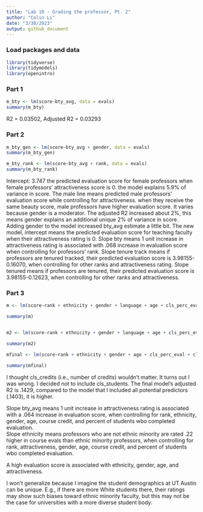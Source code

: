 ```yaml
---
title: "Lab 10 - Grading the professor, Pt. 2"
author: "Colin Li"
date: "3/30/2023"
output: github_document
---
```


### Load packages and data

```r
library(tidyverse) 
library(tidymodels)
library(openintro)
```

### Part 1

```r

m_bty <- lm(score~bty_avg, data = evals)
summary(m_bty)


```
R2 = 0.03502, Adjusted R2 = 0.03293



### Part 2

```r

m_bty_gen <- lm(score~bty_avg + gender, data = evals)
summary(m_bty_gen)

m_bty_rank <- lm(score~bty_avg + rank, data = evals)
summary(m_bty_rank)


```
Intercept: 3.747 the predicted evaluation score for female professors when female professors' attractiveness score is 0. 
the model explains 5.9% of variance in score. 
The male line means predicted male professors' evaluation score while controlling for attractiveness. 
when they receive the same beauty score, male professors have higher evaluation score. 
It varies because gender is a moderator. 
The adjusted R2 increased about 2%, this means gender explains an additional unique 2% of variance in score. 
Adding gender to the model increased bty_avg estimate a little bit.
The new model, intercept means the predicted evaluation score for teaching faculty when their attractiveness rating is 0. Slope bty means 1 unit increase in attractiveness rating is associated with .068 increase in evaluation score when controlling for professors' rank. Slope tenure track means if professors are tenured tracked, their predicted evaluation score is 3.98155-0.16070, when controlling for other ranks and attractiveness rating. Slope tenured means if professors are tenured, their predicted evaluation score is 3.98155-0.12623, when controlling for other ranks and attractiveness. 


### Part 3

```r

m <- lm(score~rank + ethnicity + gender + language + age + cls_perc_eval + cls_did_eval + cls_students + cls_level + cls_profs + cls_credits + bty_avg, data = evals)

summary(m)


m2 <- lm(score~rank + ethnicity + gender + language + age + cls_perc_eval + cls_did_eval + cls_level + cls_profs + cls_credits + bty_avg, data = evals)

summary(m2)

mfinal <- lm(score~rank + ethnicity + gender + age + cls_perc_eval + cls_credits + bty_avg, data = evals)

summary(mfinal)


```
I thought cls_credits (i.e., number of credits) wouldn't matter. It turns out I was wrong. 
I decided not to include cls_students. 
The final model's adjusted R2 is .1429, compared to the model that I included all potential predictors (.1403), it is higher. 

Slope bty_avg means 1 unit increase in attractiveness rating is associated with a .064 increase in evaluation score, when controlling for rank, ethnicity, gender, age, course credit, and percent of students wbo completed evaluation.  
Slope ethnicity means professors who are not ethnic minority are rated .22 higher in course evals than ethnic minority professors, when controlling for rank, attractiveness, gender, age, course credit, and percent of students wbo completed evaluation. 

A high evaluation score is associated with ethnicity, gender, age, and attractiveness. 

I won't generalize because I imagine the student demographics at UT Austin can be unique. E.g., if there are more White students there, their ratings may show such biases toward ethnic minority faculty, but this may not be the case for universities with a more diverse student body.  
 